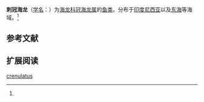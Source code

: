 {{Speciesbox
| name = 刺冠海龙
| status = 
| status_system = 
| image = 
| genus = Corythoichthys
| species = crenulatus
| authority = Weber, 1913<ref name='id6965'>{{cite web| url =http://www.bioinfo.cn/db05/BjdwSpecies.php?action=view&id=6965| title =刺冠海龙| work =中国动物物种编目数据库| publisher =中国科学院微生物研究所| author =中国科学院动物研究所| accessdate =2009-04-11| deadurl =yes| archiveurl =https://web.archive.org/web/20160305002441/http://www.bioinfo.cn/db05/BjdwSpecies.php?action=view&id=6965| archivedate =2016-03-05}}</ref>
}}

'''刺冠海龙'''（[[学名|学名]]：{{lang|la|''Corythoichthys crenulatus''}}）为[[海龙科|海龙科]][[冠海龙属|冠海龙属]]的[[鱼类|鱼类]]。分布于[[印度尼西亚|印度尼西亚]]以及[[东海|东海]]等海域。<ref name='id6965'/>

== 参考文献 ==
{{reflist}}

== 扩展阅读 ==
{{refbegin}}
{{wikispecies-inline|Corythoichthys crenulatus|刺冠海龙}}
{{refend}}

[[Category:冠海龙属|crenulatus]]


{{鱼类小作品}}